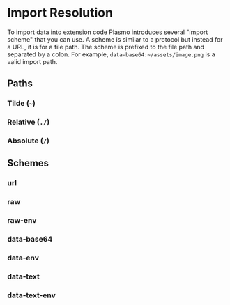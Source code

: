 # Import Resolution

To import data into extension code Plasmo introduces several "import scheme" that you can use. A scheme is similar to a protocol but instead for a URL, it is for a file path. The scheme is prefixed to the file path and separated by a colon. For example, `data-base64:~/assets/image.png` is a valid import path.

## Paths

### Tilde (`~`)

### Relative (`./`)

### Absolute (`/`)

## Schemes

### url

### raw

### raw-env

### data-base64

### data-env

### data-text

### data-text-env
